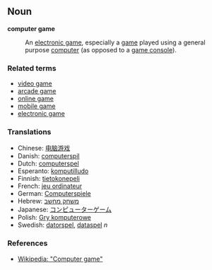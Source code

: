 == Noun ==
'''computer game'''
:An [[electronic game]], especially a [[game]] played using a general purpose [[computer]] (as opposed to a [[game console]]).

=== Related terms ===
* [[video game]]
* [[arcade game]]
* [[online game]]
* [[mobile game]]
* [[electronic game]]

=== Translations ===
* Chinese: [[电脑游戏]]
* Danish: [[computerspil]]
* Dutch: [[computerspel]]
* Esperanto: [[komputilludo]]
* Finnish: [[tietokonepeli]]
* French: [[jeu ordinateur]]
* German: [[Computerspiele]]
* Hebrew: [[משחק מחשב]]
* Japanese: [[コンピューターゲーム]]
* Polish: [[Gry komputerowe]]
* Swedish: [[datorspel]], [[dataspel]] ''n''

=== References ===
* [[w:Computer_game|Wikipedia: "Computer game"]]